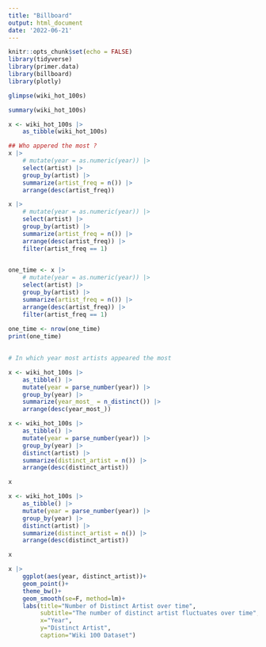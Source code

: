 ```yaml
---
title: "Billboard"
output: html_document
date: '2022-06-21'
---
```


```r
knitr::opts_chunk$set(echo = FALSE)
library(tidyverse)
library(primer.data)
library(billboard)
library(plotly)
```


```r
glimpse(wiki_hot_100s)
```

```r
summary(wiki_hot_100s)
```

```r
x <- wiki_hot_100s |>
    as_tibble(wiki_hot_100s)

```

```r
## Who appered the most ?
x |>
    # mutate(year = as.numeric(year)) |>
    select(artist) |>
    group_by(artist) |>
    summarize(artist_freq = n()) |>
    arrange(desc(artist_freq))
```

```r

x |>
    # mutate(year = as.numeric(year)) |>
    select(artist) |>
    group_by(artist) |>
    summarize(artist_freq = n()) |>
    arrange(desc(artist_freq)) |>
    filter(artist_freq == 1)
    
```

```r

one_time <- x |>
    # mutate(year = as.numeric(year)) |>
    select(artist) |>
    group_by(artist) |>
    summarize(artist_freq = n()) |>
    arrange(desc(artist_freq)) |>
    filter(artist_freq == 1)
    
one_time <- nrow(one_time)
print(one_time)
     
```




```r
# In which year most artists appeared the most

x <- wiki_hot_100s |>
    as_tibble() |>
    mutate(year = parse_number(year)) |>
    group_by(year) |>
    summarize(year_most_ = n_distinct()) |>
    arrange(desc(year_most_))

```


```r

x <- wiki_hot_100s |>
    as_tibble() |>
    mutate(year = parse_number(year)) |>
    group_by(year) |>
    distinct(artist) |>
    summarize(distinct_artist = n()) |>
    arrange(desc(distinct_artist))

x

```


```r

x <- wiki_hot_100s |>
    as_tibble() |>
    mutate(year = parse_number(year)) |>
    group_by(year) |>
    distinct(artist) |>
    summarize(distinct_artist = n()) |>
    arrange(desc(distinct_artist))

x

```



```r
x |>
    ggplot(aes(year, distinct_artist))+
    geom_point()+
    theme_bw()+
    geom_smooth(se=F, method=lm)+
    labs(title="Number of Distinct Artist over time",
         subtitle="The number of distinct artist fluctuates over time",
         x="Year",
         y="Distinct Artist",
         caption="Wiki 100 Dataset")

```

